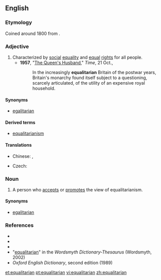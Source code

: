 ==English==

===Etymology===
Coined around 1800 from {{suffix|equality|arian}}.

===Adjective===
{{en-adj}}

# Characterized by [[social]] [[equality]] and [[equal]] [[right]]s for all people.
#* '''1957''', "[http://www.time.com/time/magazine/article/0,9171,937935,00.html The Queen's Husband]," ''Time'', 21 Oct.,
#*: In the increasingly '''equalitarian''' Britain of the postwar years, Britain's monarchy found itself subject to a questioning, scarcely articulated, of the utility of an expensive royal household.

====Synonyms====
* [[egalitarian]]

====Derived terms====
* [[equalitarianism]]

====Translations====
{{trans-top|characterized by social equality and equal rights for all people}}
* Chinese: {{zh-tsp|平等主義的|平等主义的|píngděngzhǔyìde}}, {{zh-tsp|平均主義的|平均主义的|píngjūnzhǔyìde}}
{{trans-mid}}
* Czech: {{t|cs|rovnostářský}}
{{trans-bottom}}

===Noun===
{{en-noun}}

# A person who [[accepts]] or [[promotes]] the view of equalitarianism.

====Synonyms====
* [[egalitarian]]

===References===
* {{R:Webster 1913}}
* {{R:Dictionary.com}}
* {{R:Encarta|equalitarian}}
* "[http://www.wordsmyth.net/live/home.php?script=search&matchent=equalitarian&matchtype=exact equalitarian]" in the ''Wordsmyth Dictionary-Thesaurus'' (Wordsmyth, 2002)
* ''Oxford English Dictionary'', second edition (1989)

[[et:equalitarian]]
[[pt:equalitarian]]
[[vi:equalitarian]]
[[zh:equalitarian]]